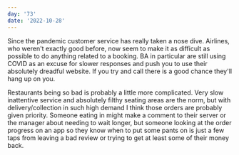 ```yaml
---
day: '73'
date: '2022-10-28'
---
```


Since the pandemic customer service has really taken a nose dive. Airlines, who weren't exactly good before, now seem to make it as difficult as possible to do anything related to a booking. BA in particular are still using COVID as an excuse for slower responses and push you to use their absolutely dreadful website. If you try and call there is a good chance they'll hang up on you.

Restaurants being so bad is probably a little more complicated. Very slow inattentive service and absolutely filthy seating areas are the norm, but with delivery/collection in such high demand I think those orders are probably given priority. Someone eating in might make a comment to their server or the manager about needing to wait longer, but someone looking at the order progress on an app so they know when to put some pants on is just a few taps from leaving a bad review or trying to get at least some of their money back.
